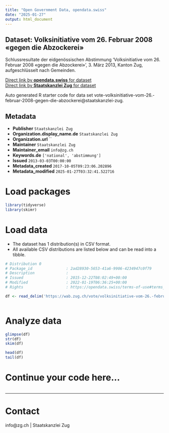 ```yaml
---
title: "Open Government Data, opendata.swiss"
date: "2025-01-27"
output: html_document
---
```


## Dataset: Volksinitiative vom 26. Februar 2008 «gegen die Abzockerei»

Schlussresultate der eidgenössischen Abstimmung 'Volksinitiative vom 26. Februar 2008 «gegen die Abzockerei»', 3. März 2013, Kanton Zug, aufgeschlüsselt nach Gemeinden.

[Direct link by **opendata.swiss** for dataset](https://opendata.swiss/de/dataset/volksinitiative-vom-26-februar-2008-gegen-die-abzockerei1)<br>
[Direct link by **Staatskanzlei Zug** for dataset](https://wab.zug.ch/vote/volksinitiative-vom-26.-februar-2008-gegen-die-abzockerei/data)

Auto generated R starter code for data set vote-volksinitiative-vom-26.-februar-2008-gegen-die-abzockerei@staatskanzlei-zug.

## Metadata

- **Publisher** `Staatskanzlei Zug`
- **Organization.display_name.de** `Staatskanzlei Zug`
- **Organization.url** ``
- **Maintainer** `Staatskanzlei Zug`
- **Maintainer_email** `info@zg.ch`
- **Keywords.de** `['national', 'abstimmung']`
- **Issued** `2013-03-03T00:00:00`
- **Metadata_created** `2017-10-05T09:23:06.202896`
- **Metadata_modified** `2025-01-27T03:32:41.522716`


# Load packages

```r

library(tidyverse)
library(skimr)

```

# Load data

-   The dataset has 1 distribution(s) in CSV format.
-   All available CSV distributions are listed below and can be read into a tibble.

```r

# Distribution 0
# Package_id               : 2ad28930-5653-41a6-9906-4234947c0f79
# Description              : 
# Issued                   : 2015-12-22T08:02:49+00:00
# Modified                 : 2022-01-19T06:36:25+00:00
# Rights                   : https://opendata.swiss/terms-of-use#terms_by

df <- read_delim('https://wab.zug.ch/vote/volksinitiative-vom-26.-februar-2008-gegen-die-abzockerei/data-csv')



```

# Analyze data

```r

glimpse(df)
str(df)
skim(df)

head(df)
tail(df)

```

# Continue your code here...

```r

```

------------------------------------------------------------------------

# Contact

info@zg.ch | Staatskanzlei Zug

